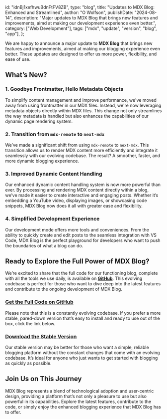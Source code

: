   id: "idnBj1xefhwuBdnFtFV8ZB",
  type: "blog",
  title: "Updates to MDX Blog: Enhanced and Streamlined",
  author: "O Wolfson",
  publishDate: "2024-08-14",
  description:
    "Major updates to MDX Blog that brings new features and improvements, aimd at making our development experience even better.",
  category: ["Web Development"],
  tags: ["mdx", "update", "version", "blog", "app"],
};

We are happy to announce a major update to **MDX Blog** that brings new features and improvements, aimed at making our blogging experience even better. These updates are designed to offer us more power, flexibility, and ease of use.

## What’s New?

### 1. **Goodbye Frontmatter, Hello Metadata Objects**

To simplify content management and improve performance, we've moved away from using frontmatter in our MDX files. Instead, we're now leveraging metadata objects directly within MDX files. This change not only streamlines the way metadata is handled but also enhances the capabilities of our dynamic page rendering system.

### 2. **Transition from `mdx-remote` to `next-mdx`**

We’ve made a significant shift from using `mdx-remote` to `next-mdx`. This transition allows us to render MDX content more efficiently and integrate it seamlessly with our evolving codebase. The result? A smoother, faster, and more dynamic blogging experience.

### 3. **Improved Dynamic Content Handling**

Our enhanced dynamic content handling system is now more powerful than ever. By processing and rendering MDX content directly within a blog, we’ve made it easier to create interactive and engaging posts. Whether it’s embedding a YouTube video, displaying images, or showcasing code snippets, MDX Blog now does it all with greater ease and flexibility.

### 4. **Simplified Development Experience**

Our development mode offers more tools and conveniences. From the ability to quickly create and edit posts to the seamless integration with VS Code, MDX Blog is the perfect playground for developers who want to push the boundaries of what a blog can do.

## Ready to Explore the Full Power of MDX Blog?

We’re excited to share that the full code for our functioning blog, complete with all the tools we use daily, is available on **[GitHub](https://github.com/owolfdev/mdx-blog)**. This evolving codebase is perfect for those who want to dive deep into the latest features and contribute to the ongoing development of MDX Blog.

### **[Get the Full Code on GitHub](https://github.com/owolfdev/mdx-blog)**

Please note that this is a constantly evolving codebase. If you prefer a more stable, pared-down version that’s easy to install and ready to use out of the box, click the link below.

### **[Download the Stable Version](https://www.mdxblog.io/install)**

Our stable version may be better for those who want a simple, reliable blogging platform without the constant changes that come with an evolving codebase. It’s ideal for anyone who just wants to get started with blogging as quickly as possible.

## Join Us on This Journey

MDX Blog represents a blend of technological adoption and user-centric design, providing a platform that’s not only a pleasure to use but also powerful in its capabilities. Explore the latest features, contribute to the code, or simply enjoy the enhanced blogging experience that MDX Blog has to offer.
